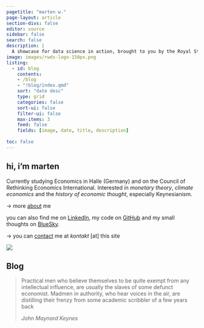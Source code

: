 ```yaml
---
pagetitle: "marten w."
page-layout: article
section-divs: false
editor: source
sidebar: false
search: false
description: | 
  A showcase for data science in action, brought to you by the Royal Statistical Society in partnership with the American Statistical Association.
image: images/rwds-logo-150px.png
listing:
  - id: blog
    contents: 
    - /blog
    - "!blog/index.qmd"
    sort: "date desc"
    type: grid
    categories: false
    sort-ui: false
    filter-ui: false
    max-items: 3
    feed: false
    fields: [image, date, title, description]
    
toc: false
---
```


::: {.content-block}

::: grid

::: {.g-col-12 .g-col-lg-6}
# hi, i'm marten

Currently studying Economics in Halle (Germany) and on the Council of Rethinking Economics International. Interested in *monetary theory*, *climate economics* and the *history of economic thought*, especially Keynesianism.

→ more [about](about.qmd) me

you can also find me on [LinkedIn](https://www.linkedin.com/in/marten-w), my code on [GitHub](https://github.com/skriptum) and my small thoughts on [BlueSky](https://bsky.app/profile/mwd.bsky.social).

→ you can [contact](contact.qmd) me at *kontakt* [at] this site
:::

::: {.g-col-12 .g-col-lg-6}
![](images/profil_dunkel.webp)
:::

:::
:::

:::{.content-block}
<!-- Blog -->

## Blog


::: {#blog}
:::

:::
<!-- Quote -->

> Practical men who believe themselves to be quite exempt from any intellectual influence, are usually the slaves of some defunct economist. Madmen in authority, who hear voices in the air, are distilling their frenzy from some academic scribbler of a few years back
>
> *John Maynard Keynes*

